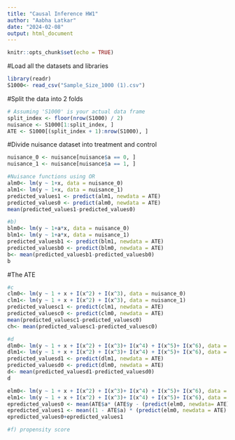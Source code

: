 ```yaml
---
title: "Causal Inference HW1"
author: "Aabha Latkar"
date: "2024-02-08"
output: html_document
---
```


```r
knitr::opts_chunk$set(echo = TRUE)
```

#Load all the datasets and libraries
```r
library(readr)
S1000<- read_csv("Sample_Size_1000 (1).csv")
```

#Split the data into 2 folds
```r
# Assuming 'S1000' is your actual data frame
split_index <- floor(nrow(S1000) / 2)
nuisance <- S1000[1:split_index, ]
ATE <- S1000[(split_index + 1):nrow(S1000), ]
```

#Divide nuisance dataset into treatment and control
```r
nuisance_0 <- nuisance[nuisance$a == 0, ]
nuisance_1 <- nuisance[nuisance$a == 1, ]
```


```r
#Nuisance functions using OR 
alm0<- lm(y ~ 1+x, data = nuisance_0)
alm1<- lm(y ~ 1+x, data = nuisance_1)
predicted_values1 <- predict(alm1, newdata = ATE)
predicted_values0 <- predict(alm0, newdata = ATE)
mean(predicted_values1-predicted_values0)
```
```r
#b)
blm0<- lm(y ~ 1+a*x, data = nuisance_0)
blm1<- lm(y ~ 1+a*x, data = nuisance_1)
predicted_valuesb1 <- predict(blm1, newdata = ATE)
predicted_valuesb0 <- predict(blm0, newdata = ATE)
b<- mean(predicted_valuesb1-predicted_valuesb0)
b
```


#The ATE
```r
#c
clm0<- lm(y ~ 1 + x + I(x^2) + I(x^3), data = nuisance_0)
clm1<- lm(y ~ 1 + x + I(x^2) + I(x^3), data = nuisance_1)
predicted_valuesc1 <- predict(clm1, newdata = ATE)
predicted_valuesc0 <- predict(clm0, newdata = ATE)
mean(predicted_valuesc1-predicted_valuesc0)
ch<- mean(predicted_valuesc1-predicted_valuesc0)
```

```r
#d
dlm0<- lm(y ~ 1 + x + I(x^2) + I(x^3)+ I(x^4) + I(x^5)+ I(x^6), data = nuisance_0)
dlm1<- lm(y ~ 1 + x + I(x^2) + I(x^3)+ I(x^4) + I(x^5)+ I(x^6), data = nuisance_1)
predicted_valuesd1 <- predict(dlm1, newdata = ATE)
predicted_valuesd0 <- predict(dlm0, newdata = ATE)
d<- mean(predicted_valuesd1-predicted_valuesd0)
d
```
```r
elm0<- lm(y ~ 1 + x + I(x^2) + I(x^3)+ I(x^4) + I(x^5)+ I(x^6), data = nuisance_0)
elm1<- lm(y ~ 1 + x + I(x^2) + I(x^3)+ I(x^4) + I(x^5)+ I(x^6), data = nuisance_1)
epredicted_values0 <- mean(ATE$a* (ATE$y - (predict(elm0, newdata= ATE))))
epredicted_values1 <- mean((1 - ATE$a) * (predict(elm0, newdata = ATE) - ATE$y))
epredicted_values0+epredicted_values1

```
```r
#f) propensity score

```





